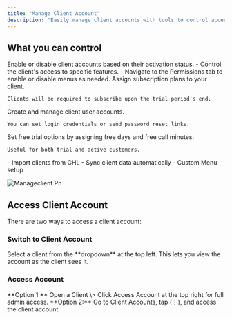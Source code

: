 ```yaml
---
title: "Manage Client Account"
description: "Easily manage client accounts with tools to control access, configure settings, and monitor activity. Track usage, licenses, and performance while keeping full administrative control."
---
```


## **What you can control**

<CardGroup cols={2}>
  <Card title="General" icon="house-chimney" color="#034737">
    Enable or disable client accounts based on their activation status.
  </Card>
  <Card title="Permissions" icon="pen-to-square" color="#034737">
    - Control the client's access to specific features.
    - Navigate to the Permissions tab to enable or disable menus as needed.
  </Card>
  <Card title="Pricing" icon="file-invoice-dollar" color="#034737">
    Assign subscription plans to your client.

    Clients will be required to subscribe upon the trial period's end.
  </Card>
  <Card title="Users" icon="user-clock" color="#034737">
    Create and manage client user accounts.

    You can set login credentials or send password reset links.
  </Card>
  <Card title="License" icon="address-card" color="#034737">
    Set free trial options by assigning free days and free call minutes.

    Useful for both trial and active customers.
  </Card>
  <Card title="GHL Settings" icon="address-book" color="#034737">
    - Import clients from GHL
    - Sync client data automatically
    - Custom Menu setup
  </Card>
</CardGroup>

![Manageclient Pn](/images/manageclient.png)

## **Access Client Account**

There are two ways to access a client account:

### **Switch to Client Account**

<Note>
  Select a client from the **dropdown** at the top left. This lets you view the account as the client sees it.
</Note>

### **Access Account**

<Note>
  **Option 1:** Open a Client \> Click Access Account at the top right for full admin access.
</Note>

<Note>
  **Option 2:** Go to Client Accounts, tap (⋮), and access the client account.
</Note>